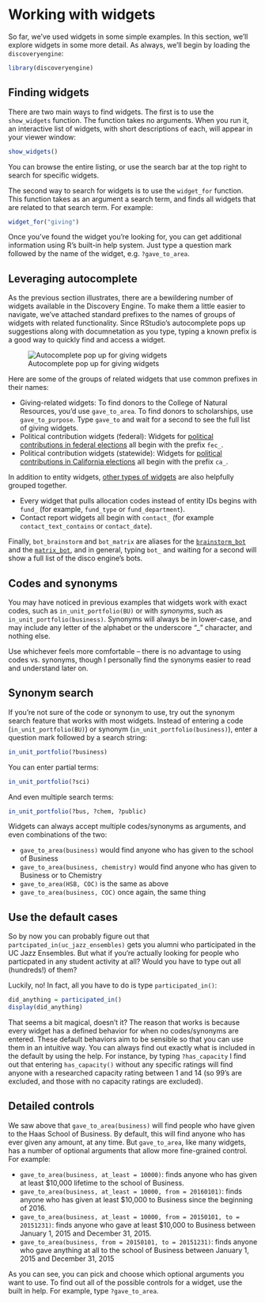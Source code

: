 # Working with widgets {#working-with-widgets}

So far, we've used widgets in some simple examples. In this section, we'll explore widgets in some more detail. As always, we'll begin by loading the `discoveryengine`:

```r
library(discoveryengine)
```

## Finding widgets {#working-with-finding-widgets}

There are two main ways to find widgets. The first is to use the `show_widgets` function. The function takes no arguments. When you run it, an interactive list of widgets, with short descriptions of each, will appear in your viewer window:

```r
show_widgets()
```

You can browse the entire listing, or use the search bar at the top right to search for specific widgets. 

The second way to search for widgets is to use the `widget_for` function. This function takes as an argument a search term, and finds all widgets that are related to that search term. For example:

```r
widget_for("giving")
```

Once you've found the widget you're looking for, you can get additional information using R's built-in help system. Just type a question mark followed by the name of the widget, e.g. `?gave_to_area`.

## Leveraging autocomplete {#working-with-autocomplete}

As the previous section illustrates, there are a bewildering number of widgets available in the Discovery Engine. To make them a little easier to navigate, we've attached standard prefixes to the names of groups of widgets with related functionality. Since RStudio's autocomplete pops up suggestions along with documnetation as you type, typing a known prefix is a good way to quickly find and access a widget.

![Autocomplete pop up for giving widgets](images/gave-to-autocomplete.png)

Here are some of the groups of related widgets that use common prefixes in their names:

- Giving-related widgets: To find donors to the College of Natural Resources, you'd use `gave_to_area`. To find donors to scholarships, use `gave_to_purpose`. Type `gave_to` and wait for a second to see the full list of giving widgets.
- Political contribution widgets (federal): Widgets for [political contributions in federal elections](#ex-fec) all begin with the prefix `fec_`.
- Political contribution widgets (statewide): Widgets for [political contributions in California elections](#ex-ca-campaign) all begin with the prefix `ca_`.

In addition to entity widgets, [other types of widgets](#non-entity-widgets) are also helpfully grouped together.

- Every widget that pulls allocation codes instead of entity IDs begins with `fund_` (for example, `fund_type` or `fund_department`).
- Contact report widgets all begin with `contact_` (for example `contact_text_contains` or `contact_date`).

Finally, `bot_brainstorm` and `bot_matrix` are aliases for the [`brainstorm_bot`](#brainstorm-bot) and the [`matrix_bot`](#matrix-bot), and in general, typing `bot_` and waiting for a second will show a full list of the disco engine's bots.

## Codes and synonyms {#working-with-codes-synonyms}

You may have noticed in previous examples that widgets work with exact codes, such as `in_unit_portfolio(BU)` or with *synonyms*, such as `in_unit_portfolio(business)`. Synonyms will always be in lower-case, and may include any letter of the alphabet or the underscore "_" character, and nothing else. 

Use whichever feels more comfortable -- there is no advantage to using codes vs. synonyms, though I personally find the synonyms easier to read and understand later on. 

## Synonym search {#synonym-search}

If you're not sure of the code or synonym to use, try out the synonym search feature that works with most widgets. Instead of entering a code (`in_unit_portfolio(BU)`) or synonym (`in_unit_portfolio(business)`), enter a question mark followed by a search string:

```r
in_unit_portfolio(?business)
```

You can enter partial terms:

```r
in_unit_portfolio(?sci)
```

And even multiple search terms:

```r
in_unit_portfolio(?bus, ?chem, ?public)
```

Widgets can always accept multiple codes/synonyms as arguments, and even combinations of the two:

- `gave_to_area(business)` would find anyone who has given to the school of Business
- `gave_to_area(business, chemistry)` would find anyone who has given to Business or to Chemistry
- `gave_to_area(HSB, COC)` is the same as above
- `gave_to_area(business, COC)` once again, the same thing

## Use the default cases {#use-defaults}

So by now you can probably figure out that `partcipated_in(uc_jazz_ensembles)` gets you alumni who participated in the UC Jazz Ensembles. But what if you're actually looking for people who particpated in any student activity at all? Would you have to type out all (hundreds!) of them? 

Luckily, no! In fact, all you have to do is type `participated_in()`:

```r
did_anything = participated_in()
display(did_anything)
```

That seems a bit magical, doesn't it? The reason that works is because every widget has a defined behavior for when no codes/synonyms are entered. These default behaviors aim to be sensible so that you can use them in an intuitive way. You can always find out exactly what is included in the default by using the help. For instance, by typing `?has_capacity` I find out that entering `has_capacity()` without any specific ratings will find anyone with a researched capacity rating between 1 and 14 (so 99's are excluded, and those with no capacity ratings are excluded). 

## Detailed controls {#detailed-controls}

We saw above that `gave_to_area(business)` will find people who have given to the Haas School of Business. By default, this will find anyone who has ever given any amount, at any time. But `gave_to_area`, like many widgets, has a number of optional arguments that allow more fine-grained control. For example: 

- `gave_to_area(business, at_least = 10000)`: finds anyone who has given at least $10,000 lifetime to the school of Business.
- `gave_to_area(business, at_least = 10000, from = 20160101)`: finds anyone who has given at least $10,000 to Business since the beginning of 2016. 
- `gave_to_area(business, at_least = 10000, from = 20150101, to = 20151231)`: finds anyone who gave at least $10,000 to Business between January 1, 2015 and December 31, 2015.
- `gave_to_area(business, from = 20150101, to = 20151231)`: finds anyone who gave anything at all to the school of Business between January 1, 2015 and December 31, 2015

As you can see, you can pick and choose which optional arguments you want to use. To find out all of the possible controls for a widget, use the built in help. For example, type `?gave_to_area`.
